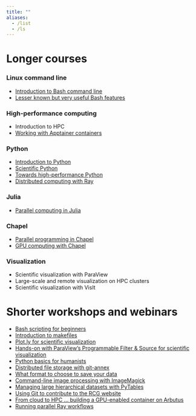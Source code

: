 ```yaml
---
title: ""
aliases:
  - /list
  - /ls
---
```


# Longer courses

### Linux command line

- [Introduction to Bash command line](bash)
- [Lesser known but very useful Bash features](bashfeatures)

### High-performance computing

- Introduction to HPC
- [Working with Apptainer containers](apptainer)

### Python

- [Introduction to Python](intropython)
- [Scientific Python](scientificpython)
- [Towards high-performance Python](pythonhpc)
- [Distributed computing with Ray](ray)

### Julia

- [Parallel computing in Julia](julia)

### Chapel

- [Parallel programming in Chapel](chapel)
- [GPU computing with Chapel](chapel-gpu)

### Visualization

- Scientific visualization with ParaView
- Large-scale and remote visualization on HPC clusters
- Scientific visualization with VisIt

# Shorter workshops and webinars

- [Bash scripting for beginners](bashscripting)
- [Introduction to makefiles](make)
- [Plot.ly for scientific visualization](plotly)
- [Hands-on with ParaView's Programmable Filter & Source for scientific visualization](programmable)
- [Python basics for humanists](humanitiespython)
- [Distributed file storage with git-annex](annex)
- [What format to choose to save your data](formats)
- [Command-line image processing with ImageMagick](imagemagick)
- [Managing large hierarchical datasets with PyTables](pytables)
- [Using Git to contribute to the RCG website](git-rcg)
- [From cloud to HPC ... building a GPU-enabled container on Arbutus](cloud2hpc)
- [Running parallel Ray workflows](clusterworkflows)




<!-- :::{layout="[[5, 5, 5, 5], [5, 5, 5, 5]]"} -->
<!-- :::{.card .mb-3} -->
<!-- :::{.card-body} -->
<!-- [AI](/ai/index.qmd){.card-title .stretched-link} -->
<!-- [Deep learning frameworks]{.text-muted} -->
<!-- ::: -->
<!-- ::: -->
<!-- :::{.card .mb-3} -->
<!-- :::{.card-body} -->
<!-- [R](/r/index.qmd){.card-title .stretched-link} -->
<!-- [Statistical programming]{.text-muted} -->
<!-- ::: -->
<!-- ::: -->
<!-- ::: -->
